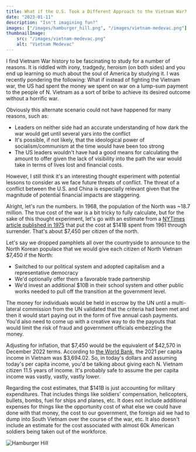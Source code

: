 ```yaml
---
title: What if the U.S. Took a Different Approach to the Vietnam War?
date: "2023-01-11"
description: "Isn't imagining fun?"
images: ["/images/hamburger_hill.png", "/images/vietnam-medevac.png"]
thumbnailImage: 
    src: "/images/vietnam-medevac.png"
    alt: "Vietnam Medevac"
---
```


I find Vietnam War history to be fascinating to study for a number of reasons.  It is riddled with irony, tradgedy, heroism (on both sides) and you end up learning so much about the soul of America by studying it.  I was recently pondering the following: What if instead of fighting the Vietnam war, the US had spent the money we spent on war on a lump-sum payment to the people of N. Vietnam as a sort of bribe to achieve its desired outcome without a horrific war.  

Obviously this alternate scenario could not have happened for many reasons, such as:
- Leaders on neither side had an accurate understanding of how dark the war would get until several yars into the conflict
- It's possible, if not likely, that the ideological power of socialism/communism at the time would have been too strong
- The US leaders wouldn't have had a good means for calculating the amount to offer given the lack of visibility into the path the war would take in terms of lives lost and financial costs.

However, I still think it's an interesting thought experiment with potential lessons to consider as we face future threats of conflict.  The threat of a conflict between the U.S. and China is especially relevant given that the magnitude of potential financial impacts are staggering.

Alright, let's run the numbers.   In 1968, the population of the North was ~18.7 million.   The true cost of the war is a bit tricky to fully calculate, but for the sake of this thought experiment, let's go with an estimate from a [NYTimes article published in 1975](https://www.nytimes.com/1975/05/01/archives/us-spent-141billion-in-vietnam-in-14-years.html) that put the cost at $141B spent from 1961 through surrender.  That's about $7,450 per citizen of the north.  

Let's say we dropped pamphlets all over the countryside to announce to the North Korean populace that we would give each citizen of North Vietnam $7,450 if the North:
- Switched to our political system and adopted capitalism and a representative democracy
- We'd optionally offer them a favorable trade partnership 
- We'd invest an additional $10B in their school system and other public works needed to pull off the transition at the government level.

The money for individuals would be held in escrow by the UN until a multi-lateral commission from the UN validated that the criteria had been met and then it would start paying out in the form of five annual cash payments.  You'd also need to come up with a creative way to do the payouts that would limit the risk of fraud and government officials embezzling the money.   

Adjusting for inflation, that $7,450 would be the equivalent of $42,570 in December 2022 terms.   According to [the World Bank](https://www.forbes.com/sites/andrewdepietro/2022/11/23/vietnam-gdp-per-capita-a-full-breakdown/?sh=2bcff5df111b), the 2021 per capita income in Vietnam was $3,694.02.   So, in today's dollars and assuming today's per capita income, you'd be talking about giving each N. Vietnam citizen 11.5 years of income.   It's probably safe to assume the per capita income was vastly, vastly, vastly lower.  

Regarding the cost estimates, that $141B is just accounting for military expenditures.   That includes things like soldiers' compensation, helicopters, bullets, bombs, fuel for ships and planes, etc.   It does not include additional expenses for things like the opportunity cost of what else we could have done with that money, the cost to our government, the foreign aid we had to dump into South Vietnam over the course of the war, etc.   It also doesn't include an estimate for the cost associated with almost 60k American soldiers being taken out of the workforce.  

![Hamburger Hill](./hamburger_hill.png)

